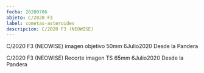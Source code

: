 ```yaml
---
fecha: 20200706
objeto: C/2020 F3
label: cometas-asteroides
descripcion: C/2020 F3 (NEOWISE)
---
```


<Imagen src="https://astroccd.files.wordpress.com/2020/07/2020f3_50mm.gif" />

C/2020 F3 (NEOWISE) imagen objetivo 50mm 6Julio2020 Desde la Pandera
<Imagen src="https://astroccd.files.wordpress.com/2020/07/2020f3_20200706_i88.jpg" />

C/2020 F3 (NEOWISE) Recorte imagen TS 65mm 6Julio2020 Desde la Pandera